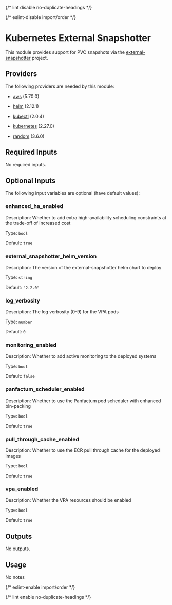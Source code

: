 
{/* lint disable no-duplicate-headings */}

{/* eslint-disable import/order */}

<ModuleHeader name="kube_external_snapshotter" sourceHref="https://github.com/Panfactum/stack/tree/__PANFACTUM_VERSION_MAIN__/packages/infrastructure/kube_external_snapshotter" status="stable" type="direct" />

# Kubernetes External Snapshotter

This module provides support for PVC snapshots via the [external-snapshotter](https://github.com/kubernetes-csi/external-snapshotter) project.

## Providers

The following providers are needed by this module:

* [aws](https://registry.terraform.io/providers/hashicorp/aws/5.70.0/docs) (5.70.0)

* [helm](https://registry.terraform.io/providers/hashicorp/helm/2.12.1/docs) (2.12.1)

* [kubectl](https://registry.terraform.io/providers/alekc/kubectl/2.0.4/docs) (2.0.4)

* [kubernetes](https://registry.terraform.io/providers/hashicorp/kubernetes/2.27.0/docs) (2.27.0)

* [random](https://registry.terraform.io/providers/hashicorp/random/3.6.0/docs) (3.6.0)

## Required Inputs

No required inputs.

## Optional Inputs

The following input variables are optional (have default values):

### enhanced\_ha\_enabled

Description: Whether to add extra high-availability scheduling constraints at the trade-off of increased cost

Type: `bool`

Default: `true`

### external\_snapshotter\_helm\_version

Description: The version of the external-snapshotter helm chart to deploy

Type: `string`

Default: `"2.2.0"`

### log\_verbosity

Description: The log verbosity (0-9) for the VPA pods

Type: `number`

Default: `0`

### monitoring\_enabled

Description: Whether to add active monitoring to the deployed systems

Type: `bool`

Default: `false`

### panfactum\_scheduler\_enabled

Description: Whether to use the Panfactum pod scheduler with enhanced bin-packing

Type: `bool`

Default: `true`

### pull\_through\_cache\_enabled

Description: Whether to use the ECR pull through cache for the deployed images

Type: `bool`

Default: `true`

### vpa\_enabled

Description: Whether the VPA resources should be enabled

Type: `bool`

Default: `true`

## Outputs

No outputs.

## Usage

No notes

{/* eslint-enable import/order */}

{/* lint enable no-duplicate-headings */}
